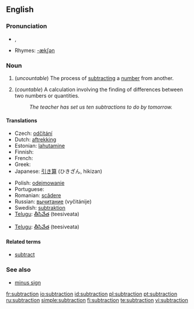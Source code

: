 ==English==

===Pronunciation===
*{{IPA|/səbˈtɹækʃən/}}, {{SAMPA|/s@b"tr{kS@n/}}
*Rhymes: [[Rhymes:English:-ækʃən|-ækʃən]]

===Noun===
{{en-noun|s|-}}

# {{arithmetic}} (''uncountable'') The process of [[subtract]]ing a [[number]] from another.
# {{arithmetic}} (''countable'') A calculation involving the finding of differences between two numbers or quantities.
#:''The teacher has set us ten subtractions to do by tomorrow.''

====Translations====

{{trans-top|process}}
* Czech: [[odčítání]] {{n}}
* Dutch: [[aftrekking]]
* Estonian: [[lahutamine]]
* Finnish: {{t-|fi|vähentäminen}}
* French: {{t-|fr|soustraction|f}}
* Greek: {{t|el|αφαίρεση|f|sc=Grek}}
* Japanese: [[引き算]] (ひきざん, hikizan)
{{trans-mid}}
* Polish: [[odejmowanie]] {{n}}
* Portuguese: {{t+|pt|subtração|f}}
* Romanian: [[scădere]] {{f}}
* Russian: [[вычитание]] (vyčitánije) {{n}}
* Swedish: [[subtraktion]]
* [[Telugu]]: [[తీసివేత]] (teesiveata)
{{trans-bottom}}

{{trans-top|calculation}}
{{trans-mid}}
* [[Telugu]]: [[తీసివేత]] (teesiveata)
{{trans-bottom}}

====Related terms====
*[[subtract]]

===See also===
*[[minus sign]]

[[fr:subtraction]]
[[io:subtraction]]
[[id:subtraction]]
[[pl:subtraction]]
[[pt:subtraction]]
[[ru:subtraction]]
[[simple:subtraction]]
[[fi:subtraction]]
[[te:subtraction]]
[[vi:subtraction]]